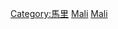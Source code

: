 {{Commons cat|National parks of Mali}}

[[Category:馬里|Category:馬里]]
[[Category:非洲國家公園|Mali]]
[[Category:各國國家公園|Mali]]